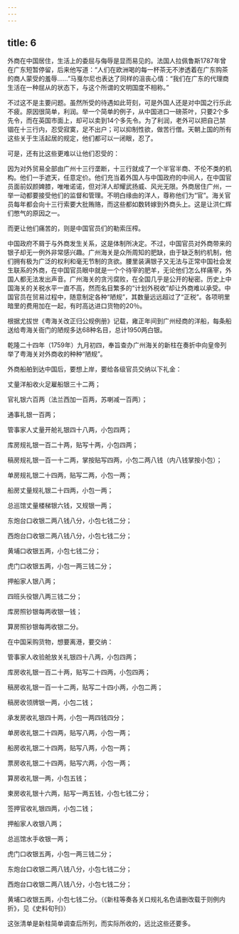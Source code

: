 ```yaml
---
---
---
```

title: 6
---



外商在中国居住，生活上的委屈与侮辱是显而易见的。法国人拉佩鲁斯1787年曾在广东短暂停留，后来他写道：“人们在欧洲喝的每一杯茶无不渗透着在广东购茶的商人蒙受的羞辱……”马戛尔尼也表达了同样的沮丧心情：“我们在广东的代理商生活在一种屈从的状态下，与这个所谓的文明国度不相称。”

不过这不是主要问题。虽然所受的待遇如此苛刻，可是外国人还是对中国之行乐此不疲。原因很简单，利润。举一个简单的例子，从中国进口一磅茶叶，只要2个多先令，而在英国市面上，却可以卖到14个多先令。为了利润，老外可以把自己禁锢在十三行内，忍受寂寞，足不出户；可以抑制性欲，做苦行僧。天朝上国的所有这些关于生活起居的规定，他们都可以一闭眼，忍了。

可是，还有比这些更难以让他们忍受的：

因为对外贸易全部由广州十三行垄断，十三行就成了一个半官半商、不伦不类的机构。他们一手遮天，任意定价。他们充当着外国人与中国政府的中间人，在中国官员面前奴颜婢膝，唯唯诺诺，但对洋人却耀武扬威、风光无限。外商居住广州，一举一动都要接受他们的监督和管理。不明白缘由的洋人，尊称他们为“官”。海关官员每年都会向十三行索要大批贿赂，而这些都如数转嫁到外商头上。这是让洪仁辉们憋气的原因之一。

而更让他们痛苦的，则是中国官员们的勒索压榨。

中国政府不屑于与外商发生关系，这是体制所决定。不过，中国官员对外商带来的银子却无一例外非常感兴趣。广州海关是众所周知的肥缺，由于缺乏制约机制，他们拥有极为广泛的权利和毫无节制的贪欲。腰里装满银子又无法与正常中国社会发生联系的外商，在中国官员眼中就是一个个待宰的肥羊，无论他们怎么样痛宰，外国人都无法发出声音。广州海关的贪污腐败，在全国几乎是公开的秘密。历史上中国海关的关税水平一直不高，然而名目繁多的“计划外税收”却让外商难以承受。中国官员在贸易过程中，随意制定各种“陋规”，其数量远远超过了“正税”。各项明里暗里的费用加在一起，有时高达进口货物的20％。

根据尤拔世《粤海关改正归公规例册》记载，雍正年间到广州经商的洋船，每条船送给粤海关衙门的陋规多达68种名目，总计1950两白银。

乾隆二十四年（1759年）九月初四，奉旨查办广州海关的新柱在奏折中向皇帝列举了粤海关对外商收的种种“陋规”。

外商船舶到达中国后，要想上岸，要给各级官员交纳以下礼金：





丈量洋船收火足雇船银三十二两；

官礼银六百两（法兰西加一百两，苏喇减一百两）；

通事礼银一百两；

管事家人丈量开舱礼银四十八两，小包四两；

库房规礼银一百二十两，贴写十两，小包四两；

稿房规礼银一百一十二两，掌按贴写四两，小包二两八钱（内八钱掌按小包）；

单房规礼银二十四两，贴写二两，小包一两；

船房丈量规礼银二十四两，小包一两；

总巡馆丈量楼梯银六钱，又规银一两；

东炮台口收银二两八钱八分，小包七钱二分；

西炮台口收银二两八钱八分，小包七钱二分；

黄埔口收银五两，小包七钱二分；

虎门口收银五两，小包一两三钱二分；

押船家人银八两；

四班头役银八两三钱二分；

库房照钞银每两收银一钱；

算房照钞银每两收银二分。





在中国采购货物，想要离港，要交纳：





管事家人收验舱放关礼银四十八两，小包四两；

库房收礼银一百二十两，贴写二十四两，小包四两；

稿房收礼银一百一十二两，贴写二十四小两，小包二两；

稿房收领牌银一两，小包二钱；

承发房收礼银四十两，小包一两四钱四分；

单房收礼银二十四两，贴写八两，小包一两；

船房收礼银二十四两，贴写八两，小包一两；

票房收礼银二十四两，贴写六两，小包一两；

算房收礼银一两，小包五钱；

柬房收礼银十六两，贴写一两五钱，小包七钱二分；

签押官收礼银四两，小包二钱；

押船家人收银八两；

总巡馆水手收银一两；

虎门口收银五两，小包一两三钱二分；

东炮台口收银二两八钱八分，小包七钱二分；

西炮台口收银二两八钱八分，小包七钱二分；

黄埔口收银五两，小包七钱二分。（《新柱等奏各关口规礼名色请删改载于则例内折》，见《史料旬刊》）





这张清单是新柱简单调查后所列，而实际所收的，远比这些还要多。